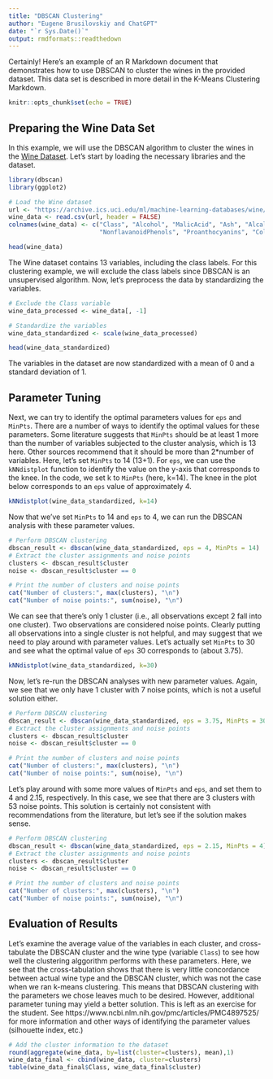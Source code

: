 ```yaml
---
title: "DBSCAN Clustering"
author: "Eugene Brusilovskiy and ChatGPT"
date: "`r Sys.Date()`"
output: rmdformats::readthedown
---
```


Certainly! Here's an example of an R Markdown document that demonstrates how to use DBSCAN to cluster the wines in the provided dataset. This data set is described in more detail in the K-Means Clustering Markdown.

```r
knitr::opts_chunk$set(echo = TRUE)
```

## Preparing the Wine Data Set

In this example, we will use the DBSCAN algorithm to cluster the wines in the [Wine Dataset](https://archive.ics.uci.edu/ml/datasets/wine). Let's start by loading the necessary libraries and the dataset.

```r
library(dbscan)
library(ggplot2)

# Load the Wine dataset
url <- "https://archive.ics.uci.edu/ml/machine-learning-databases/wine/wine.data"
wine_data <- read.csv(url, header = FALSE)
colnames(wine_data) <- c("Class", "Alcohol", "MalicAcid", "Ash", "Alcalinity", "Magnesium", "Phenols", "Flavanoids",
                         "NonflavanoidPhenols", "Proanthocyanins", "ColorIntensity", "Hue", "OD280_OD315", "Proline")

head(wine_data)
```

The Wine dataset contains 13 variables, including the class labels. For this clustering example, we will exclude the class labels since DBSCAN is an unsupervised algorithm. Now, let's preprocess the data by standardizing the variables.

```r
# Exclude the Class variable
wine_data_processed <- wine_data[, -1]

# Standardize the variables
wine_data_standardized <- scale(wine_data_processed)

head(wine_data_standardized)
```

The variables in the dataset are now standardized with a mean of 0 and a standard deviation of 1. 

## Parameter Tuning

Next, we can try to identify the optimal parameters values for `eps` and `MinPts`. There are a number of ways to identify the optimal values for these parameters. Some literature suggests that `MinPts` should be at least 1 more than the number of variables subjected to the cluster analysis, which is 13 here. Other sources recommend that it should be more than 2*number of variables. Here, let's set `MinPts` to 14 (13+1). For `eps`, we can use the `kNNdistplot` function to identify the value on the y-axis that corresponds to the knee. In the code, we set k to `MinPts` (here, k=14). The knee in the plot below corresponds to an `eps` value of approximately 4.


```r
kNNdistplot(wine_data_standardized, k=14)
```

Now that we've set `MinPts` to 14 and `eps` to 4, we can run the DBSCAN analysis with these parameter values. 

```r
# Perform DBSCAN clustering
dbscan_result <- dbscan(wine_data_standardized, eps = 4, MinPts = 14)
# Extract the cluster assignments and noise points
clusters <- dbscan_result$cluster
noise <- dbscan_result$cluster == 0

# Print the number of clusters and noise points
cat("Number of clusters:", max(clusters), "\n")
cat("Number of noise points:", sum(noise), "\n")
```
We can see that there's only 1 cluster (i.e., all observations except 2 fall into one cluster). Two observations are considered noise points. Clearly putting all observations into a single cluster is not helpful, and may suggest that we need to play around with parameter values. Let's actually set `MinPts` to 30 and see what the optimal value of `eps` 30 corresponds to (about 3.75).


```r
kNNdistplot(wine_data_standardized, k=30)
```
Now, let's re-run the DBSCAN analyses with new parameter values. Again, we see that we only have 1 cluster with 7 noise points, which is not a useful solution either.

```r
# Perform DBSCAN clustering
dbscan_result <- dbscan(wine_data_standardized, eps = 3.75, MinPts = 30)
# Extract the cluster assignments and noise points
clusters <- dbscan_result$cluster
noise <- dbscan_result$cluster == 0

# Print the number of clusters and noise points
cat("Number of clusters:", max(clusters), "\n")
cat("Number of noise points:", sum(noise), "\n")
```

Let's play around with some more values of `MinPts` and `eps`, and set them to 4 and 2.15, respectively. In this case, we see that there are 3 clusters with 53 noise points. This solution is certainly not consistent with recommendations from the literature, but let's see if the solution makes sense.

```r
# Perform DBSCAN clustering
dbscan_result <- dbscan(wine_data_standardized, eps = 2.15, MinPts = 4)
# Extract the cluster assignments and noise points
clusters <- dbscan_result$cluster
noise <- dbscan_result$cluster == 0

# Print the number of clusters and noise points
cat("Number of clusters:", max(clusters), "\n")
cat("Number of noise points:", sum(noise), "\n")
```

## Evaluation of Results

Let's examine the average value of the variables in each cluster, and cross-tabulate the DBSCAN cluster and the wine type (variable `Class`) to see how well the clustering alggorithm performs with these parameters. Here, we see that the cross-tabulation shows that there is very little concordance between actual wine type and the DBSCAN cluster, which was not the case when we ran k-means clustering. This means that DBSCAN clustering with the parameters we chose leaves much to be desired. However, additional parameter tuning may yield a better solution. This is left as an exercise for the student. See https://www.ncbi.nlm.nih.gov/pmc/articles/PMC4897525/ for more information and other ways of identifying the parameter values (silhouette index, etc.)

```r
# Add the cluster information to the dataset
round(aggregate(wine_data, by=list(cluster=clusters), mean),1)
wine_data_final <- cbind(wine_data, cluster=clusters)
table(wine_data_final$Class, wine_data_final$cluster)

```

